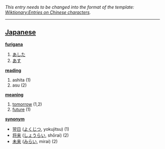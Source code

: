 ''This entry needs to be changed into the format of the template: [[Wiktionary:Entries on Chinese characters]].''
----

== [[Japanese]] ==                                          

'''[[furigana]]'''
# [[あした]]
# [[あす]]

'''[[reading]]'''
# ashita (1)
# asu (2)

'''[[meaning]]'''
# [[tomorrow]] (1,2)
# [[future]] (1)

'''[[synonym]]'''
* [[翌日]] ([[よくじつ]], yokujitsu) (1)
* [[将来]] ([[しょうらい]], shōrai) (2)
* [[未来]] ([[みらい]], mirai) (2)